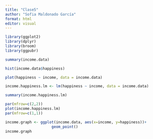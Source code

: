 ```yaml
---
title: "Clase5"
author: "Sofia Maldonado García"
format: html
editor: visual
---
```


```r
library(ggplot2)
library(dplyr)
library(broom)
library(ggpubr)
```

```r
summary(income.data) 
```

```r
hist(income.data$happiness)
```

```r
plot(happiness ~ income, data = income.data)
```

```r
income.happiness.lm <- lm(happiness ~ income, data = income.data)
```

```r
summary(income.happiness.lm)
```

```r
par(mfrow=c(2,2))
plot(income.happiness.lm)
par(mfrow=c(1,1))
```

```r
income.graph <- ggplot(income.data, aes(x=income, y=happiness))+
                     geom_point()
income.graph
```
